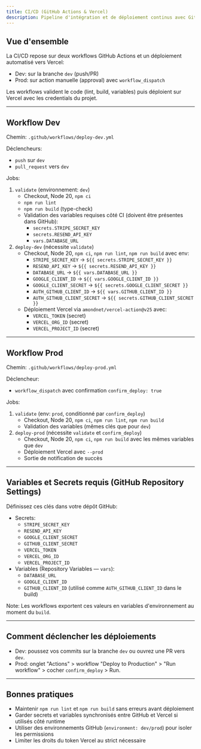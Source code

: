 ```yaml
---
title: CI/CD (GitHub Actions & Vercel)
description: Pipeline d'intégration et de déploiement continus avec GitHub Actions et Vercel
---
```


## Vue d'ensemble

La CI/CD repose sur deux workflows GitHub Actions et un déploiement automatisé vers Vercel:

- Dev: sur la branche `dev` (push/PR)
- Prod: sur action manuelle (approval) avec `workflow_dispatch`

Les workflows valident le code (lint, build, variables) puis déploient sur Vercel avec les credentials du projet.

---

## Workflow Dev

Chemin: `.github/workflows/deploy-dev.yml`

Déclencheurs:

- `push` sur `dev`
- `pull_request` vers `dev`

Jobs:

1. `validate` (environnement: `dev`)
   - Checkout, Node 20, `npm ci`
   - `npm run lint`
   - `npm run build` (type-check)
   - Validation des variables requises côté CI (doivent être présentes dans GitHub):
     - `secrets.STRIPE_SECRET_KEY`
     - `secrets.RESEND_API_KEY`
     - `vars.DATABASE_URL`
2. `deploy-dev` (nécessite `validate`)
   - Checkout, Node 20, `npm ci`, `npm run lint`, `npm run build` avec env:
     - `STRIPE_SECRET_KEY` → `${{ secrets.STRIPE_SECRET_KEY }}`
     - `RESEND_API_KEY` → `${{ secrets.RESEND_API_KEY }}`
     - `DATABASE_URL` → `${{ vars.DATABASE_URL }}`
     - `GOOGLE_CLIENT_ID` → `${{ vars.GOOGLE_CLIENT_ID }}`
     - `GOOGLE_CLIENT_SECRET` → `${{ secrets.GOOGLE_CLIENT_SECRET }}`
     - `AUTH_GITHUB_CLIENT_ID` → `${{ vars.GITHUB_CLIENT_ID }}`
     - `AUTH_GITHUB_CLIENT_SECRET` → `${{ secrets.GITHUB_CLIENT_SECRET }}`
   - Déploiement Vercel via `amondnet/vercel-action@v25` avec:
     - `VERCEL_TOKEN` (secret)
     - `VERCEL_ORG_ID` (secret)
     - `VERCEL_PROJECT_ID` (secret)

---

## Workflow Prod

Chemin: `.github/workflows/deploy-prod.yml`

Déclencheur:

- `workflow_dispatch` avec confirmation `confirm_deploy: true`

Jobs:

1. `validate` (env: `prod`, conditionné par `confirm_deploy`)
   - Checkout, Node 20, `npm ci`, `npm run lint`, `npm run build`
   - Validation des variables (mêmes clés que pour `dev`)
2. `deploy-prod` (nécessite `validate` et `confirm_deploy`)
   - Checkout, Node 20, `npm ci`, `npm run build` avec les mêmes variables que `dev`
   - Déploiement Vercel avec `--prod`
   - Sortie de notification de succès

---

## Variables et Secrets requis (GitHub Repository Settings)

Définissez ces clés dans votre dépôt GitHub:

- Secrets:
  - `STRIPE_SECRET_KEY`
  - `RESEND_API_KEY`
  - `GOOGLE_CLIENT_SECRET`
  - `GITHUB_CLIENT_SECRET`
  - `VERCEL_TOKEN`
  - `VERCEL_ORG_ID`
  - `VERCEL_PROJECT_ID`
- Variables (Repository Variables — `vars`):
  - `DATABASE_URL`
  - `GOOGLE_CLIENT_ID`
  - `GITHUB_CLIENT_ID` (utilisé comme `AUTH_GITHUB_CLIENT_ID` dans le build)

Note: Les workflows exportent ces valeurs en variables d'environnement au moment du `build`.

---

## Comment déclencher les déploiements

- Dev: poussez vos commits sur la branche `dev` ou ouvrez une PR vers `dev`.
- Prod: onglet "Actions" > workflow "Deploy to Production" > "Run workflow" > cocher `confirm_deploy` > Run.

---

## Bonnes pratiques

- Maintenir `npm run lint` et `npm run build` sans erreurs avant déploiement
- Garder secrets et variables synchronisés entre GitHub et Vercel si utilisés côté runtime
- Utiliser des environnements GitHub (`environment: dev/prod`) pour isoler les permissions
- Limiter les droits du token Vercel au strict nécessaire
